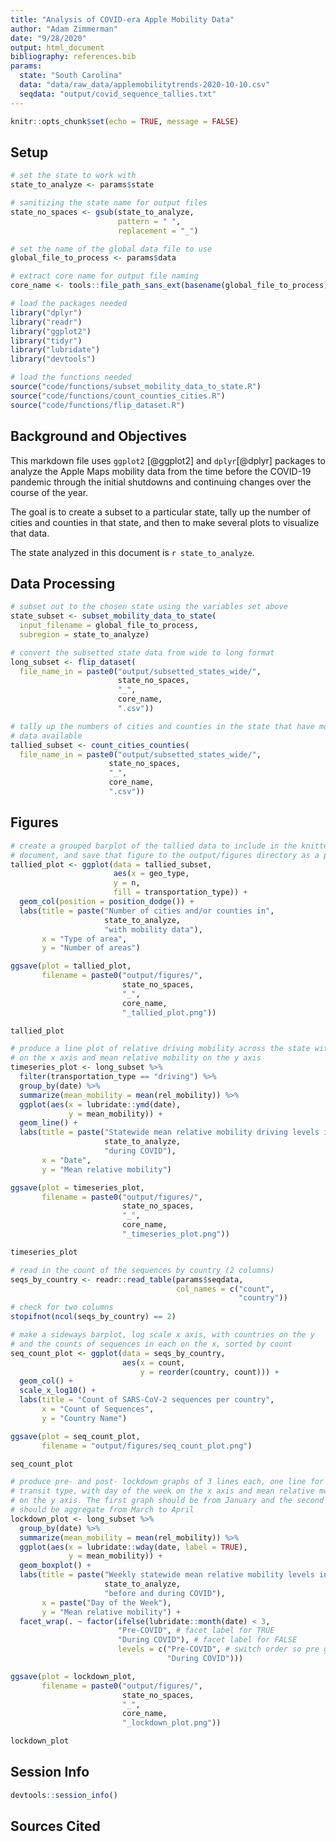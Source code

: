 ```yaml
---
title: "Analysis of COVID-era Apple Mobility Data"
author: "Adam Zimmerman"
date: "9/28/2020"
output: html_document
bibliography: references.bib
params:
  state: "South Carolina"
  data: "data/raw_data/applemobilitytrends-2020-10-10.csv"
  seqdata: "output/covid_sequence_tallies.txt"
---
```


```r
knitr::opts_chunk$set(echo = TRUE, message = FALSE)
```

## Setup

```r
# set the state to work with
state_to_analyze <- params$state

# sanitizing the state name for output files
state_no_spaces <- gsub(state_to_analyze,
                        pattern = " ",
                        replacement = "_")

# set the name of the global data file to use
global_file_to_process <- params$data

# extract core name for output file naming
core_name <- tools::file_path_sans_ext(basename(global_file_to_process))
```

```r
# load the packages needed
library("dplyr")
library("readr")
library("ggplot2")
library("tidyr")
library("lubridate")
library("devtools")

# load the functions needed
source("code/functions/subset_mobility_data_to_state.R")
source("code/functions/count_counties_cities.R")
source("code/functions/flip_dataset.R")
```

## Background and Objectives

This markdown file uses `ggplot2` [@ggplot2] and `dplyr`[@dplyr] packages to analyze the Apple Maps mobility data from the time before the COVID-19 pandemic through the initial shutdowns and continuing changes over the course of the year.

The goal is to create a subset to a particular state, tally up the number of cities and counties in that state, and then to make several plots to visualize that data.

The state analyzed in this document is `r state_to_analyze`.

## Data Processing
```r
# subset out to the chosen state using the variables set above
state_subset <- subset_mobility_data_to_state(
  input_filename = global_file_to_process,
  subregion = state_to_analyze)
```

```r
# convert the subsetted state data from wide to long format
long_subset <- flip_dataset(
  file_name_in = paste0("output/subsetted_states_wide/",
                        state_no_spaces,
                        "_",
                        core_name,
                        ".csv"))
```

```r
# tally up the numbers of cities and counties in the state that have mobility
# data available
tallied_subset <- count_cities_counties(
  file_name_in = paste0("output/subsetted_states_wide/",
                      state_no_spaces,
                      "_",
                      core_name,
                      ".csv"))
```

## Figures

```r
# create a grouped barplot of the tallied data to include in the knitted
# document, and save that figure to the output/figures directory as a png
tallied_plot <- ggplot(data = tallied_subset,
                       aes(x = geo_type,
                       y = n,
                       fill = transportation_type)) +
  geom_col(position = position_dodge()) +
  labs(title = paste("Number of cities and/or counties in",
                     state_to_analyze,
                     "with mobility data"),
       x = "Type of area",
       y = "Number of areas")

ggsave(plot = tallied_plot,
       filename = paste0("output/figures/",
                         state_no_spaces,
                         "_",
                         core_name,
                         "_tallied_plot.png"))

tallied_plot
```

```r
# produce a line plot of relative driving mobility across the state with data
# on the x axis and mean relative mobility on the y axis
timeseries_plot <- long_subset %>%
  filter(transportation_type == "driving") %>%
  group_by(date) %>%
  summarize(mean_mobility = mean(rel_mobility)) %>%
  ggplot(aes(x = lubridate::ymd(date),
             y = mean_mobility)) +
  geom_line() +
  labs(title = paste("Statewide mean relative mobility driving levels in",
                     state_to_analyze,
                     "during COVID"),
       x = "Date",
       y = "Mean relative mobility")

ggsave(plot = timeseries_plot,
       filename = paste0("output/figures/",
                         state_no_spaces,
                         "_",
                         core_name,
                         "_timeseries_plot.png"))

timeseries_plot
```

```r
# read in the count of the sequences by country (2 columns)
seqs_by_country <- readr::read_table(params$seqdata,
                                     col_names = c("count",
                                                   "country"))
# check for two columns
stopifnot(ncol(seqs_by_country) == 2)

# make a sideways barplot, log scale x axis, with countries on the y
# and the counts of sequences in each on the x, sorted by count
seq_count_plot <- ggplot(data = seqs_by_country,
                         aes(x = count,
                             y = reorder(country, count))) +
  geom_col() +
  scale_x_log10() +
  labs(title = "Count of SARS-CoV-2 sequences per country",
       x = "Count of Sequences",
       y = "Country Name")

ggsave(plot = seq_count_plot,
       filename = "output/figures/seq_count_plot.png")

seq_count_plot

```

```r
# produce pre- and post- lockdown graphs of 3 lines each, one line for each
# transit type, with day of the week on the x axis and mean relative mobility
# on the y axis. The first graph should be from January and the second graph
# should be aggregate from March to April
lockdown_plot <- long_subset %>%
  group_by(date) %>%
  summarize(mean_mobility = mean(rel_mobility)) %>%
  ggplot(aes(x = lubridate::wday(date, label = TRUE),
             y = mean_mobility)) +
  geom_boxplot() +
  labs(title = paste("Weekly statewide mean relative mobility levels in",
                     state_to_analyze,
                     "before and during COVID"),
       x = paste("Day of the Week"),
       y = "Mean relative mobility") +
  facet_wrap(. ~ factor(ifelse(lubridate::month(date) < 3,
                        "Pre-COVID", # facet label for TRUE
                        "During COVID"), # facet label for FALSE
                        levels = c("Pre-COVID", # switch order so pre goes first
                                   "During COVID")))

ggsave(plot = lockdown_plot,
       filename = paste0("output/figures/",
                         state_no_spaces,
                         "_",
                         core_name,
                         "_lockdown_plot.png"))

lockdown_plot
```

## Session Info

```r
devtools::session_info()
```

## Sources Cited
